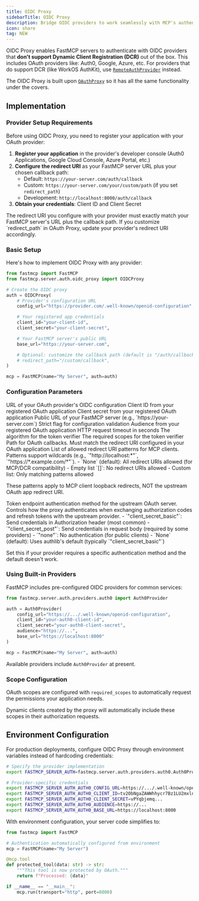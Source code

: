 ```yaml
---
title: OIDC Proxy
sidebarTitle: OIDC Proxy
description: Bridge OIDC providers to work seamlessly with MCP's authentication flow.
icon: share
tag: NEW
---
```



<VersionBadge version="2.12.4" />

OIDC Proxy enables FastMCP servers to authenticate with OIDC providers that **don't support Dynamic Client Registration (DCR)** out of the box. This includes OAuth providers like: Auth0, Google, Azure, etc. For providers that do support DCR (like WorkOS AuthKit), use [`RemoteAuthProvider`](/servers/auth/remote-oauth) instead.

The OIDC Proxy is built upon [`OAuthProxy`](/servers/auth/oauth-proxy) so it has all the same functionality under the covers.

## Implementation

### Provider Setup Requirements

Before using OIDC Proxy, you need to register your application with your OAuth provider:

1. **Register your application** in the provider's developer console (Auth0 Applications, Google Cloud Console, Azure Portal, etc.)
2. **Configure the redirect URI** as your FastMCP server URL plus your chosen callback path:
   - Default: `https://your-server.com/auth/callback`
   - Custom: `https://your-server.com/your/custom/path` (if you set `redirect_path`)
   - Development: `http://localhost:8000/auth/callback`
3. **Obtain your credentials**: Client ID and Client Secret

<Warning>
  The redirect URI you configure with your provider must exactly match your
  FastMCP server's URL plus the callback path. If you customize `redirect_path`
  in OAuth Proxy, update your provider's redirect URI accordingly.
</Warning>

### Basic Setup

Here's how to implement OIDC Proxy with any provider:

```python
from fastmcp import FastMCP
from fastmcp.server.auth.oidc_proxy import OIDCProxy

# Create the OIDC proxy
auth = OIDCProxy(
    # Provider's configuration URL
    config_url="https://provider.com/.well-known/openid-configuration",

    # Your registered app credentials
    client_id="your-client-id",
    client_secret="your-client-secret",

    # Your FastMCP server's public URL
    base_url="https://your-server.com",

    # Optional: customize the callback path (default is "/auth/callback")
    # redirect_path="/custom/callback",
)

mcp = FastMCP(name="My Server", auth=auth)
```

### Configuration Parameters

<Card icon="code" title="OIDCProxy Parameters">
<ParamField body="config_url" type="str" required>
  URL of your OAuth provider's OIDC configuration
</ParamField>

<ParamField body="client_id" type="str" required>
  Client ID from your registered OAuth application
</ParamField>

<ParamField body="client_secret" type="str" required>
  Client secret from your registered OAuth application
</ParamField>

<ParamField body="base_url" type="AnyHttpUrl | str" required>
  Public URL of your FastMCP server (e.g., `https://your-server.com`)
</ParamField>

<ParamField body="strict" type="str">
  Strict flag for configuration validation
</ParamField>

<ParamField body="audience" type="str">
  Audience from your registered OAuth application
</ParamField>

<ParamField body="timeout_seconds" type="str">
  HTTP request timeout in seconds
</ParamField>

<ParamField body="algorithm" type="str">
  The algorithm for the token verifier
</ParamField>

<ParamField body="required_scopes" type="str">
  The required scopes for the token verifier
</ParamField>

<ParamField body="redirect_path" type="str" default="/auth/callback">
  Path for OAuth callbacks. Must match the redirect URI configured in your OAuth application
</ParamField>

<ParamField body="allowed_client_redirect_uris" type="list[str] | None">
  List of allowed redirect URI patterns for MCP clients. Patterns support wildcards (e.g., `"http://localhost:*"`, `"https://*.example.com/*"`).
  - `None` (default): All redirect URIs allowed (for MCP/DCR compatibility)
  - Empty list `[]`: No redirect URIs allowed
  - Custom list: Only matching patterns allowed

  These patterns apply to MCP client loopback redirects, NOT the upstream OAuth app redirect URI.
</ParamField>

<ParamField body="token_endpoint_auth_method" type="str | None">
  Token endpoint authentication method for the upstream OAuth server. Controls how the proxy authenticates when exchanging authorization codes and refresh tokens with the upstream provider.
  - `"client_secret_basic"`: Send credentials in Authorization header (most common)
  - `"client_secret_post"`: Send credentials in request body (required by some providers)
  - `"none"`: No authentication (for public clients)
  - `None` (default): Uses authlib's default (typically `"client_secret_basic"`)

  Set this if your provider requires a specific authentication method and the default doesn't work.
</ParamField>
</Card>

### Using Built-in Providers

FastMCP includes pre-configured OIDC providers for common services:

```python
from fastmcp.server.auth.providers.auth0 import Auth0Provider

auth = Auth0Provider(
    config_url="https://.../.well-known/openid-configuration",
    client_id="your-auth0-client-id",
    client_secret="your-auth0-client-secret",
    audience="https://...",
    base_url="https://localhost:8000"
)

mcp = FastMCP(name="My Server", auth=auth)
```

Available providers include `Auth0Provider` at present.

### Scope Configuration

OAuth scopes are configured with `required_scopes` to automatically request the permissions your application needs.

Dynamic clients created by the proxy will automatically include these scopes in their authorization requests.

## Environment Configuration

<VersionBadge version="2.13.0" />

For production deployments, configure OIDC Proxy through environment variables instead of hardcoding credentials:

```bash
# Specify the provider implementation
export FASTMCP_SERVER_AUTH=fastmcp.server.auth.providers.auth0.Auth0Provider

# Provider-specific credentials
export FASTMCP_SERVER_AUTH_AUTH0_CONFIG_URL=https://.../.well-known/openid-configuration
export FASTMCP_SERVER_AUTH_AUTH0_CLIENT_ID=tv2ObNgaZAWWhhycr7Bz1LU2mxlnsmsB
export FASTMCP_SERVER_AUTH_AUTH0_CLIENT_SECRET=vPYqbjemq...
export FASTMCP_SERVER_AUTH_AUTH0_AUDIENCE=https://...
export FASTMCP_SERVER_AUTH_AUTH0_BASE_URL=https://localhost:8000
```

With environment configuration, your server code simplifies to:

```python
from fastmcp import FastMCP

# Authentication automatically configured from environment
mcp = FastMCP(name="My Server")

@mcp.tool
def protected_tool(data: str) -> str:
    """This tool is now protected by OAuth."""
    return f"Processed: {data}"

if __name__ == "__main__":
    mcp.run(transport="http", port=8000)
```
